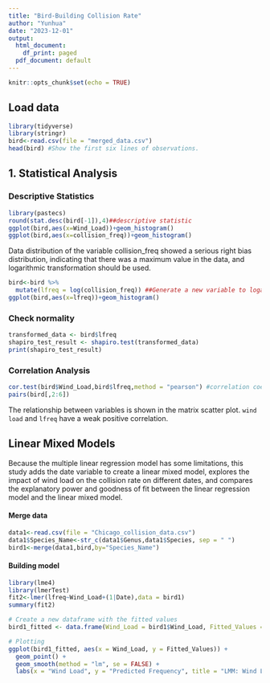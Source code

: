 ```yaml
---
title: "Bird-Building Collision Rate"
author: "Yunhua"
date: "2023-12-01"
output:
  html_document:
    df_print: paged
  pdf_document: default
---
```


```r
knitr::opts_chunk$set(echo = TRUE)
```

## Load data
```r
library(tidyverse)
library(stringr) 
bird<-read.csv(file = "merged_data.csv")
head(bird) #Show the first six lines of observations.
```

## 1.	Statistical Analysis

### Descriptive Statistics
```r
library(pastecs)
round(stat.desc(bird[-1]),4)##descriptive statistic
ggplot(bird,aes(x=Wind_Load))+geom_histogram()
ggplot(bird,aes(x=collision_freq))+geom_histogram()
```

Data distribution of the variable collision_freq showed a serious right bias distribution, indicating that there was a maximum value in the data, and logarithmic transformation should be used.

```r
bird<-bird %>% 
  mutate(lfreq = log(collision_freq)) ##Generate a new variable to logarithmize collision_freq.
ggplot(bird,aes(x=lfreq))+geom_histogram()
```

### Check normality
```r
transformed_data <- bird$lfreq
shapiro_test_result <- shapiro.test(transformed_data)
print(shapiro_test_result)
```

###	Correlation Analysis

```r
cor.test(bird$Wind_Load,bird$lfreq,method = "pearson") #correlation coefficient
pairs(bird[,2:6])
```
The relationship between variables is shown in the matrix scatter plot. `wind load` and `lfreq` have a weak positive correlation.

## Linear Mixed Models

Because the multiple linear regression model has some limitations, this study adds the date variable to create a linear mixed model, explores the impact of wind load on the collision rate on different dates, and compares the explanatory power and goodness of fit between the linear regression model and the linear mixed model.

#### Merge data
```r
data1<-read.csv(file = "Chicago_collision_data.csv")
data1$Species_Name<-str_c(data1$Genus,data1$Species, sep = " ")
bird1<-merge(data1,bird,by="Species_Name")
```

#### Building model 
```r
library(lme4)
library(lmerTest)
fit2<-lmer(lfreq~Wind_Load+(1|Date),data = bird1)
summary(fit2)
```

```r
# Create a new dataframe with the fitted values
bird1_fitted <- data.frame(Wind_Load = bird1$Wind_Load, Fitted_Values = fitted(fit2))

# Plotting
ggplot(bird1_fitted, aes(x = Wind_Load, y = Fitted_Values)) +
  geom_point() +
  geom_smooth(method = "lm", se = FALSE) +
  labs(x = "Wind Load", y = "Predicted Frequency", title = "LMM: Wind Load vs Predicted Frequency")
```

